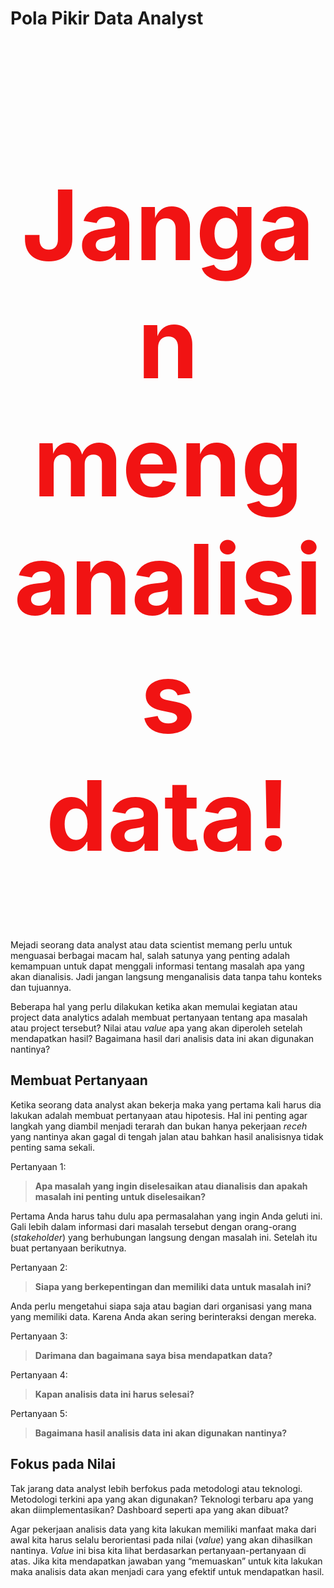 # Pola Pikir Data Analyst {#sec-polapikir} 

<h1 style='font-size: 156;font-weight:bold;text-align:center;color:#f11313'>Jangan menganalisis data!</h1>

Mejadi seorang data analyst atau data scientist memang perlu untuk menguasai berbagai macam hal, salah satunya yang penting adalah kemampuan untuk dapat menggali informasi tentang masalah apa yang akan dianalisis. Jadi jangan langsung menganalisis data tanpa tahu konteks dan tujuannya. 

Beberapa hal yang perlu dilakukan ketika akan memulai kegiatan atau project data analytics adalah membuat pertanyaan tentang apa masalah atau project tersebut? Nilai atau _value_ apa yang akan diperoleh setelah mendapatkan hasil? Bagaimana hasil dari analisis data ini akan digunakan nantinya? 

## Membuat Pertanyaan 

Ketika seorang data analyst akan bekerja maka yang pertama kali harus dia lakukan adalah membuat pertanyaan atau hipotesis. Hal ini penting agar langkah yang diambil menjadi terarah dan bukan hanya pekerjaan _receh_ yang nantinya akan gagal di tengah jalan atau bahkan hasil analisisnya tidak penting sama sekali.

Pertanyaan 1: 

> **Apa masalah yang ingin diselesaikan atau dianalisis dan apakah masalah ini penting untuk diselesaikan?**

Pertama Anda harus tahu dulu apa permasalahan yang ingin Anda geluti ini. Gali lebih dalam informasi dari masalah tersebut dengan orang-orang (_stakeholder_) yang berhubungan langsung dengan masalah ini. Setelah itu buat pertanyaan berikutnya.

Pertanyaan 2: 

> **Siapa yang berkepentingan dan memiliki data untuk masalah ini?**

Anda perlu mengetahui siapa saja atau bagian dari organisasi yang mana yang memiliki data. Karena Anda akan sering berinteraksi dengan mereka. 

Pertanyaan 3: 

> **Darimana dan bagaimana saya bisa mendapatkan data?**

Pertanyaan 4: 

> **Kapan analisis data ini harus selesai?**

Pertanyaan 5: 

> **Bagaimana hasil analisis data ini akan digunakan nantinya?** 


## Fokus pada Nilai 

Tak jarang data analyst lebih berfokus pada metodologi atau teknologi. Metodologi terkini apa yang akan digunakan? Teknologi terbaru apa yang akan diimplementasikan? Dashboard seperti apa yang akan dibuat? 

Agar pekerjaan analisis data yang kita lakukan memiliki manfaat maka dari awal kita harus selalu berorientasi pada nilai (_value_) yang akan dihasilkan nantinya. _Value_ ini bisa kita lihat berdasarkan pertanyaan-pertanyaan di atas. Jika kita mendapatkan jawaban yang "memuaskan" untuk kita lakukan maka analisis data akan menjadi cara yang efektif untuk mendapatkan hasil. 
